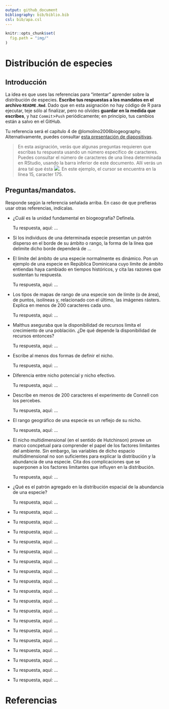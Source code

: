 ```yaml
---
output: github_document
bibliography: bib/biblio.bib
csl: bib/apa.csl
---
```


```r
knitr::opts_chunk$set(
  fig.path = "img/"
)
```


<!-- Este .md fue generado a partir del .Rmd homónimo. Edítese el .Rmd -->

# Distribución de especies

## Introducción

La idea es que uses las referencias para "intentar" aprender sobre la distribución de especies. **Escribe tus respuestas a los mandatos en el archivo `README.Rmd`**. Dado que en esta asignación no hay código de R para ejecutar, teje sólo al finalizar, pero no olvides **guardar en la medida que escribes**, y haz `Commit`>`Push` periódicamente; en principio, tus cambios están a salvo en el GitHub.

Tu referencia será el capítulo 4 de @lomolino2006biogeography. Alternativamente, puedes consultar [esta presentación de diapositivas](https://drive.google.com/open?id=10wRSRGfoW96weiY4O4E_8NiQfv44cAvT).

>En esta asignación, verás que algunas preguntas requieren que escribas tu respuesta usando un número específico de caracteres. Puedes consultar el número de caracteres de una línea determinada en RStudio, usando la barra inferior de este documento. Allí verás un área tal que ésta ![](img/filas_columnas.png). En este ejemplo, el cursor se encuentra en la línea 15, caracter 175.

## Preguntas/mandatos.

Responde según la referencia señalada arriba. En caso de que prefieras usar otras referencias, indícalas.

* ¿Cuál es la unidad fundamental en biogeografía? Defínela.

    Tu respuesta, aquí: ...

* Si los individuos de una determinada especie presentan un patrón disperso en el borde de su ámbito o rango, la forma de la línea que delimite dicho borde dependerá de ...

* El límite del ámbito de una especie normalmente es dinámico. Pon un ejemplo de una especie en República Dominicana cuyo límite de ámbito entiendas haya cambiado en tiempos históricos, y cita las razones que sustentan tu respuesta.

    Tu respuesta, aquí: ...

* Los tipos de mapas de rango de una especie son de límite (o de área), de puntos, isolíneas y, relacionado con el último, las imágenes rásters. Explica en menos de 200 caracteres cada uno.

    Tu respuesta, aquí: ...

* Malthus aseguraba que la disponibilidad de recursos limita el crecimiento de una población. ¿De qué depende la disponibilidad de recursos entonces?

    Tu respuesta, aquí: ...

* Escribe al menos dos formas de definir el nicho.

    Tu respuesta, aquí: ...

* Diferencia entre nicho potencial y nicho efectivo.

    Tu respuesta, aquí: ...

* Describe en menos de 200 caracteres el experimento de Connell con los percebes.

    Tu respuesta, aquí: ...

* El rango geográfico de una especie es un reflejo de su nicho. 

    Tu respuesta, aquí: ...

* El nicho multidimensional (en el sentido de Hutchinson) provee un marco concpetual para comprender el papel de los factores limitantes del ambiente. Sin embargo, las variables de dicho espacio multidimensional no son suficientes para explicar la distribución y la abundancia de una especie. Cita dos complicaciones que se superponen a los factores limitantes que influyen en la distribución.

    Tu respuesta, aquí: ...

* ¿Qué es el patrón agregado en la distribución espacial de la abundancia de una especie?

    Tu respuesta, aquí: ...

* 

    Tu respuesta, aquí: ...

* 

    Tu respuesta, aquí: ...

* 

    Tu respuesta, aquí: ...

* 

    Tu respuesta, aquí: ...

* 

    Tu respuesta, aquí: ...

* 

    Tu respuesta, aquí: ...

* 

    Tu respuesta, aquí: ...

* 

    Tu respuesta, aquí: ...

* 

    Tu respuesta, aquí: ...

* 

    Tu respuesta, aquí: ...

* 

    Tu respuesta, aquí: ...

* 

    Tu respuesta, aquí: ...

* 

    Tu respuesta, aquí: ...

* 

    Tu respuesta, aquí: ...

* 

    Tu respuesta, aquí: ...

* 

    Tu respuesta, aquí: ...

* 

    Tu respuesta, aquí: ...

* 

    Tu respuesta, aquí: ...


# Referencias
